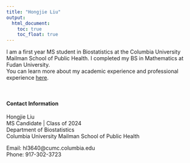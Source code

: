 ```yaml
---
title: "Hongjie Liu"
output: 
  html_document:
    toc: true
    toc_float: true
---
```


I am a first year MS student in Biostatistics at the Columbia University Mailman School of Public Health. I completed my BS in Mathematics at Fudan University.  
You can learn more about my academic experience and professional experience [here](resume.html).

<br>

#### Contact Information

Hongjie Liu  
MS Candidate | Class of 2024  
Department of Biostatistics  
Columbia University Mailman School of Public Health  

Email: hl3640@cumc.columbia.edu  
Phone: 917-302-3723